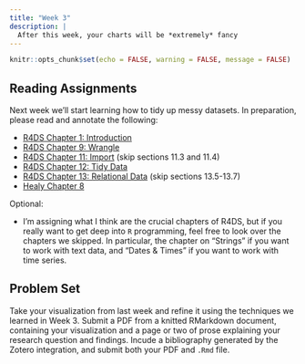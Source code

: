 ```yaml
---
title: "Week 3"
description: |
  After this week, your charts will be *extremely* fancy
---
```


```r
knitr::opts_chunk$set(echo = FALSE, warning = FALSE, message = FALSE)
```


## Reading Assignments

Next week we'll start learning how to tidy up messy datasets. In preparation, please read and annotate the following:

- [R4DS Chapter 1: Introduction](https://r4ds.had.co.nz/introduction.html)
-   [R4DS Chapter 9: Wrangle](https://r4ds.had.co.nz/wrangle-intro.html)
-   [R4DS Chapter 11: Import](https://socviz.co/refineplots.html) (skip sections 11.3 and 11.4)
- [R4DS Chapter 12: Tidy Data](https://r4ds.had.co.nz/tidy-data.html)
- [R4DS Chapter 13: Relational Data](https://r4ds.had.co.nz/relational-data.html) (skip sections 13.5-13.7)
-   [Healy Chapter 8](https://socviz.co/refineplots.html)

Optional:

- I'm assigning what I think are the crucial chapters of R4DS, but if you really want to get deep into `R` programming, feel free to look over the chapters we skipped. In particular, the chapter on "Strings" if you want to work with text data, and "Dates & Times" if you want to work with time series.

## Problem Set

Take your visualization from last week and refine it using the techniques we learned in Week 3. Submit a PDF from a knitted RMarkdown document, containing your visualization and a page or two of prose explaining your research question and findings. Incude a bibliography generated by the Zotero integration, and submit both your PDF and `.Rmd` file.
